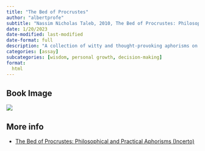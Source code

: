 ```yaml
---
title: "The Bed of Procrustes"
author: "albertprofe"
subtitle: "Nassim Nicholas Taleb, 2010, The Bed of Procrustes: Philosophical and Practical Aphorisms (Incerto)"
date: 1/20/2023
date-modified: last-modified
date-format: full
description: "A collection of witty and thought-provoking aphorisms on topics ranging from uncertainty to philosophy to personal growth."
categories: [assay]
subcategories: [wisdom, personal growth, decision-making]
format:
  html
---
```


## Book Image

![](/books/theBedOfProcrustes.jpeg)

## More info

- [The Bed of Procrustes: Philosophical and Practical Aphorisms (Incerto)](https://www.goodreads.com/book/show/9791505-the-bed-of-procrustes){.extenal}